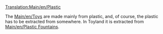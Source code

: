 [[Translation:Main/en/Plastic]]
{{en/Cargo|name=Plastic
|image=PlasticFountains.png
|produced=[[Main/en/Plastic Fountains]]
|accepted=[[Main/en/Toy Factory]]
}}

The [[Main/en/Toys]] are made mainly from plastic, and, of course, the plastic has to be extracted from somewhere. In Toyland it is extracted from [[Main/en/Plastic Fountains]].